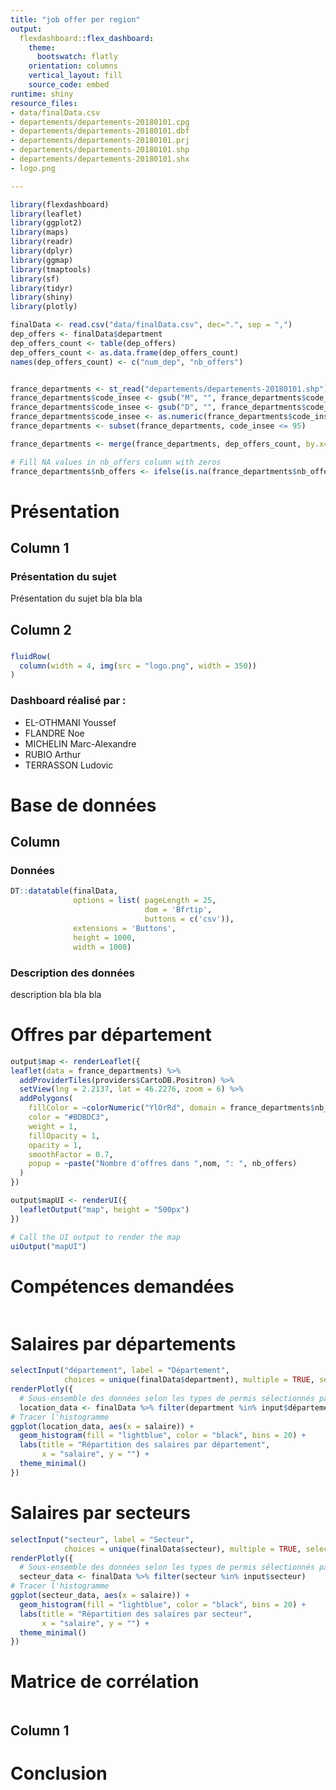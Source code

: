 ---
title: "job offer per region"
output:
  flexdashboard::flex_dashboard:
    theme:
      bootswatch: flatly
    orientation: columns
    vertical_layout: fill
    source_code: embed
runtime: shiny
resource_files:
- data/finalData.csv
- departements/departements-20180101.cpg
- departements/departements-20180101.dbf
- departements/departements-20180101.prj
- departements/departements-20180101.shp
- departements/departements-20180101.shx
- logo.png

---


```{r setup, include=FALSE}
library(flexdashboard)
library(leaflet)
library(ggplot2)
library(maps)
library(readr)
library(dplyr)
library(ggmap)
library(tmaptools)
library(sf)
library(tidyr)
library(shiny)
library(plotly)

finalData <- read.csv("data/finalData.csv", dec=".", sep = ",")
dep_offers <- finalData$department
dep_offers_count <- table(dep_offers)
dep_offers_count <- as.data.frame(dep_offers_count)
names(dep_offers_count) <- c("num_dep", "nb_offers") 


france_departments <- st_read("departements/departements-20180101.shp")
france_departments$code_insee <- gsub("M", "", france_departments$code_insee)
france_departments$code_insee <- gsub("D", "", france_departments$code_insee)
france_departments$code_insee <- as.numeric(france_departments$code_insee)
france_departments <- subset(france_departments, code_insee <= 95)

france_departments <- merge(france_departments, dep_offers_count, by.x="code_insee", by.y="num_dep", all.x=TRUE)

# Fill NA values in nb_offers column with zeros
france_departments$nb_offers <- ifelse(is.na(france_departments$nb_offers), 0, france_departments$nb_offers)


```

# Présentation
## Column 1 {data-width=650}
### Présentation du sujet

Présentation du sujet bla bla bla


## Column 2 {data-width=350}

###
```{r}
fluidRow(
  column(width = 4, img(src = "logo.png", width = 350))
)
```



### Dashboard réalisé par :

<ul>
  <li>EL-OTHMANI Youssef</li>
  <li>FLANDRE Noe</li>
  <li>MICHELIN Marc-Alexandre</li>
  <li>RUBIO Arthur</li>
  <li>TERRASSON Ludovic</li>
</ul>


# Base de données
Column {.tabset}
-----------------------------------------------------------------------
### Données

```{r}
DT::datatable(finalData, 
              options = list( pageLength = 25, 
                              dom = 'Bfrtip', 
                              buttons = c('csv')),
              extensions = 'Buttons',
              height = 1000,
              width = 1000)

```

### Description des données

description bla bla bla

# Offres par département {data-navmenu=Visualisation}
```{r}

output$map <- renderLeaflet({
leaflet(data = france_departments) %>%
  addProviderTiles(providers$CartoDB.Positron) %>%
  setView(lng = 2.2137, lat = 46.2276, zoom = 6) %>%
  addPolygons(
    fillColor = ~colorNumeric("YlOrRd", domain = france_departments$nb_offers)(nb_offers),
    color = "#BDBDC3",
    weight = 1,
    fillOpacity = 1,
    opacity = 1,
    smoothFactor = 0.7,
    popup = ~paste("Nombre d'offres dans ",nom, ": ", nb_offers)
  )
})

output$mapUI <- renderUI({
  leafletOutput("map", height = "500px")
})

# Call the UI output to render the map
uiOutput("mapUI")


```

# Compétences demandées {data-navmenu=Visualisation}
```{r}


```

# Salaires par départements {data-navmenu=Visualisation}
```{r}
selectInput("département", label = "Département",
            choices = unique(finalData$department), multiple = TRUE, selected = NULL)
renderPlotly({
  # Sous-ensemble des données selon les types de permis sélectionnés par l'utilisateur
  location_data <- finalData %>% filter(department %in% input$département)
# Tracer l'histogramme
ggplot(location_data, aes(x = salaire)) +
  geom_histogram(fill = "lightblue", color = "black", bins = 20) +
  labs(title = "Répartition des salaires par département",
       x = "salaire", y = "") +
  theme_minimal()
})
```

# Salaires par secteurs {data-navmenu=Visualisation}
```{r}
selectInput("secteur", label = "Secteur",
            choices = unique(finalData$secteur), multiple = TRUE, selected = NULL)
renderPlotly({
  # Sous-ensemble des données selon les types de permis sélectionnés par l'utilisateur
  secteur_data <- finalData %>% filter(secteur %in% input$secteur)
# Tracer l'histogramme
ggplot(secteur_data, aes(x = salaire)) +
  geom_histogram(fill = "lightblue", color = "black", bins = 20) +
  labs(title = "Répartition des salaires par secteur",
       x = "salaire", y = "") +
  theme_minimal()
})
```

# Matrice de corrélation {data-navmenu=Visualisation}
```{r}


```

## Column 1 {data-width=650}

# Conclusion

```{r}

```
